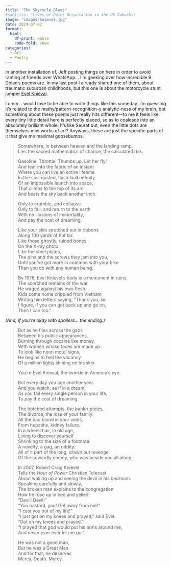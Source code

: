 ```yaml
---
title: "The Skycycle Blues"
#subtitle: "Lives of Quiet Desperation in the US Suburbs"
image: "images/knievel.jpg"
date: 2024-07-02
format:
  html:
    df-print: kable
    code-fold: show
categories:
  - Art
  - Poetry
---
```


In another installation of, Jeff posting things on here in order to avoid ranting at friends over WhatsApp... I'm geeking over how incredible B. Dolan's poems are. In my last post I already shared one of them, about traumatic suburban childhoods, but this one is about the motorcycle stunt jumper [Evel Knieval](https://en.wikipedia.org/wiki/Evel_Knievel){target='_blank'}.

I umm... would love to be able to write things like this someday. I'm guessing it's related to the mathy/pattern-recognition-y analytic-ness of my brain, but something about these poems just really hits different---to me it feels like, every tiny little detail here is perfectly placed, so as to coalesce into an absolutely brilliant whole. It's like Seurat but, even the little dots are themselves mini works of art? Anyways, these are just the specific parts of it that give me maximal goosebumps.

> Somewhere, in between heaven and the landing ramp,<br>
> Lies the sacred mathematics of chance, the calculated risk.
> 
> Gasoline. Throttle. Thumbs up. Let her fly!<br>
> And tear into the fabric of an instant<br>
> Where you can live an entire lifetime<br>
> In the star-dusted, flash-bulb infinity<br>
> Of an impossible launch into space,<br>
> That climbs to the top of its arc<br>
> And beats the sky back another inch.<br>
> 
> Only to crumble, and collapse.<br>
> Only to fall, and return to the earth<br>
> With no illusions of immortality,<br>
> And pay the cost of dreaming.<br>
> 
> Like your skin stretched out in ribbons<br>
> Along 100 yards of hot tar.<br>
> Like those ghostly, ruined bones<br>
> On the X-ray photo.<br>
> Like the steel plates,<br>
> The pins and the screws they jam into you,<br>
> Until you've got more in common with your bike<br>
> Than you do with any human being.<br>
> 
> By 1976, Evel Knievel's body is a monument in ruins.<br>
> The scorched remains of the war<br>
> He waged against his own flesh.<br>
> Kids come home crippled from Vietnam<br>
> Writing him letters saying, "Thank you, sir.<br>
> I figure, if you can get back up and go on,<br>
> Then I can too."<br>

*(And, if you're okay with spoilers... the ending:)*

> But as he flies across the gaps<br>
> Between his public appearances,<br>
> Burning through cocaine like money,<br>
> With women whose faces are made up<br>
> To look like neon motel signs,<br>
> He begins to feel the vacancy<br>
> Of a million lights shining on his skin.<br>
>
> You're Evel Knieval, the twinkle in America's eye.<br>
> 
> But every day you age another year.<br>
> And you watch, as if in a dream,<br>
> As you fail every single person in your life,<br>
> To pay the cost of dreaming.<br>
>
> The botched attempts, the bankruptcies,<br>
> The divorce, the loss of your family.<br>
> All the bad blood in your veins,<br>
> From hepatitis, kidney failure.<br>
> In a wheelchair, in old age,<br>
> Living to discover yourself<br>
> Shrinking to the size of a footnote.<br>
> A novelty, a gag, an oddity.<br>
> All of it part of the long, drawn out revenge<br>
> Of the cowardly enemy, who was beside you all along.<br>
> 
> In 2007, Robert Craig Knievel<br>
> Tells the *Hour of Power* Christian Telecast<br>
> About waking up and seeing the devil in his bedroom.<br>
> Speaking carefully and slowly,<br>
> The broken man explains to the congregation<br>
> How he rose up in bed and yelled:<br>
> "Devil! Devil!"<br>
> "You bastard, you! Get away from me!"<br>
> "I cast you out of my life!"<br>
> "I just got on my knees and prayed," said Evel.<br>
> "Got on my knees and prayed."<br>
> "I prayed that god would put his arms around me,<br>
> And never ever ever let me go."<br>
>
> He was not a good man,<br>
> But he was a Great Man.<br>
> And for that, he deserves<br>
> Mercy, Death. Mercy.
